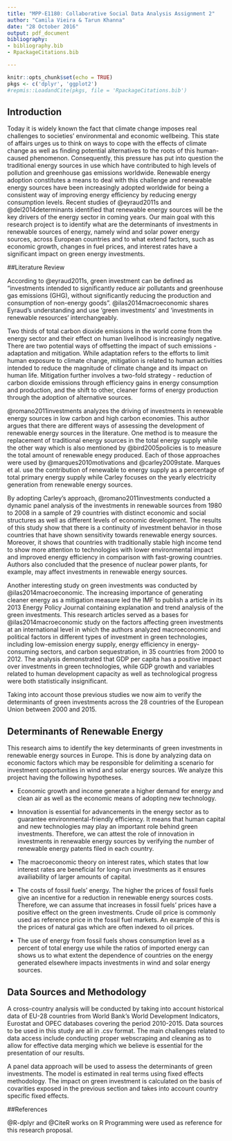 ```yaml
---
title: "MPP-E1180: Collaborative Social Data Analysis Assignment 2"
author: "Camila Vieira & Tarun Khanna"
date: "28 October 2016"
output: pdf_document
bibliography: 
- bibliography.bib
- RpackageCitations.bib

---
```


```r
knitr::opts_chunk$set(echo = TRUE)
pkgs <- c('dplyr', 'ggplot2')
#repmis::LoadandCite(pkgs, file = 'RpackageCitations.bib')

```

## Introduction

Today it is widely known the fact that climate change imposes real challenges to societies' environmental and economic wellbeing. This state of affairs urges us to think on ways to cope with the effects of climate change as well as finding potential alternatives to the roots of this human-caused phenomenon. Consequently, this pressure has put into question the traditional energy sources in use which have contributed to high levels of pollution and greenhouse gas emissions worldwide. Renewable energy adoption constitutes a means to deal with this challenge and renewable energy sources have been increasingly adopted worldwide for being a consistent way of improving energy efficiency by reducing energy consumption levels. Recent studies of @eyraud2011s and @del2014determinants identified that renewable energy sources will be the key drivers of the energy sector in coming years. Our main goal with this research project is to identify what are the determinants of investments in renewable sources of energy, namely wind and solar power energy sources, across European countries and to what extend factors, such as economic growth, changes in fuel prices, and interest rates have a significant impact on green energy investments. 

##Literature Review

According to @eyraud2011s, green investment can be defined as "investments intended to significantly reduce air pollutants and greenhouse gas emissions (GHG), without significantly reducing the production and consumption of non-energy goods". @ilas2014macroeconomic shares Eyraud's understanding and use 'green investments' and 'investments in renewable resources' interchangeably. 

Two thirds of total carbon dioxide emissions in the world come from the energy sector and their effect on human livelihood is increasingly negative. There are two potential ways of offsetting the impact of such emissions - adaptation and mitigation. While adaptation refers to the efforts to limit human exposure to climate change, mitigation is related to human activities intended to reduce the magnitude of climate change and its impact on human life. Mitigation further involves a two-fold strategy - reduction of carbon dioxide emissions through efficiency gains in energy consumption and production, and the shift to other, cleaner forms of energy production through the adoption of alternative sources.

@romano2011investments analyzes the driving of investments in renewable energy sources in low carbon and high carbon economies. This author argues that there are different ways of assessing the development of renewable energy sources in the literature. One method is to measure the replacement of traditional energy sources in the total energy supply while the other way which is also mentioned by @bird2005policies is to measure the total amount of renewable enegy produced. Each of those approaches were used by @marques2010motivations and @carley2009state. Marques et al. use the contribution of renewable to energy supply as a percentage of
total primary energy supply while Carley focuses on the yearly electricity generation from renewable energy sources.

By adopting Carley's approach, @romano2011investments conducted a dynamic panel analysis of the investments in renewable sources from 1980 to 2008 in a sample of 29 countries with distinct economic and social structures as well as different levels of economic development. The results of this study show that there is a continuity of
investment behavior in those countries that have shown sensitivity towards renewable energy sources. Moreover, it shows that countries with traditionally stable high income tend to show more attention to technologies with lower environmental impact and improved energy efficiency in comparison with fast-growing countries. Authors also concluded that the presence of nuclear power plants, for example, may affect investments in renewable energy sources.

Another interesting study on green investments was conducted by @ilas2014macroeconomic. The increasing importance of generating cleaner energy as a mitigation measure led the IMF to publish a article in its 2013 Energy Policy Journal containing explanation and trend analysis of the green investments. This research articles served as a bases for @ilas2014macroeconomic study on the factors affecting green investments at an international level in which the authors analyzed macroeconomic and political factors in different types of investment in green technologies, including low-emission energy supply, energy efficiency in energy-consuming sectors, and carbon sequestration, in 35 countries from 2000 to 2012. The analysis demonstrated that GDP per capita has a positive impact over investments in green technologies, while GDP growth and variables related to human development capacity as well as technological progress were both statistically insignificant.

Taking into account those previous studies we now aim to verify the determinants of green investments across the 28 countries of the European Union between 2000 and 2015. 


## Determinants of Renewable Energy 

This research aims to identify the key determinants of green investments in renewable energy sources in Europe. This is done by analyzing data on economic factors which may be responsible for delimiting a scenario for investment opportunities in wind and solar energy sources. We analyze this project having the following hypotheses. 

* Economic growth and income generate a higher demand for energy and clean air as well as the economic means of adopting new technology.

* Innovation is essential for advancements in the energy sector as to guarantee environmental-friendly efficiency. It means that human capital and new technologies may play an important role behind green investments. Therefore, we can attest the role of innovation in investments in renewable energy sources by verifying the number of renewable energy patents filed in each country.

* The macroeconomic theory on interest rates, which states that low interest rates are beneficial for long-run investments as it ensures availiability of larger amounts of capital. 

* The costs of fossil fuels' energy. The higher the prices of fossil fuels give an incentive for a reduction in renewable energy sources costs. Therefore, we can assume that increases in fossil fuels' prices have a positive effect on the green investments. Crude oil price is commonly used as reference price in the fossil fuel
markets. An example of this is the prices of natural gas which are often indexed to oil prices.

* The use of energy from fossil fuels shows consumption level as a percent of total energy use while the ratios of imported energy can shows us to what extent the dependence of countries on the energy generated elsewhere impacts investments in wind and solar energy sources. 


## Data Sources and Methodology

A cross-country analysis will be conducted by taking into account historical data of EU-28 countries from World Bank's World Development Indicators, Eurostat and OPEC databases covering the period 2010-2015. 
Data sources to be used in this study are all in .csv format. The main challenges related to data access include conducting proper webscraping and cleaning as to allow for effective data merging which we believe is essential for the presentation of our results. 

A panel data approach will be used to assess the determinants of green investments. The model is estimated in real terms using fixed effects methodology. The impact on green investment is calculated on the basis of covarities exposed in the previous section and takes into account country specific fixed effects.


##References

@R-dplyr and @CiteR works on R Programming were used as reference for this research proposal.

[^KEY]: This is a footnote.


